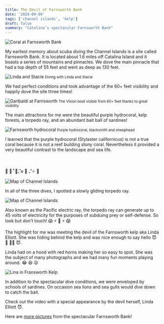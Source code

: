 ```yaml
---
title: The Devil of Farnsworth Bank
date: '2024-09-09'
tags: ['channel islands', 'kelp']
draft: false
summary: "Catalina's spectacular Farnsworth Bank"
---
```


<Image
  src="/static/images/channel-islands/farnsworth-coral.jpg"
  width={800}
  height={840}
  alt="Coral at Farnsworth Bank"
/>

My earliest memory about scuba diving the Channel Islands is a site called Farnsworth Bank. It is located about 1.6 miles off Catalina Island and it boasts a series of mountains and pinnacles. We dove the main pinnacle that had a top depth of 55 feet and went as deep as 130 feet.

<Image
  src="/static/images/channel-islands/linda-stacie.jpg"
  width={800}
  height={840}
  alt="Linda and Stacie"
/>
<small>Diving with Linda and Stacie</small>

We had perfect conditions and took advantage of the 60+ feet visibility and happily dove the site three times!

<Image
  src="/static/images/channel-islands/farnsworth-garibalidi.jpg"
  width={800}
  height={840}
  alt="Garibaldi at Farnsworth"
/>
<small>The Vision boat visible from 60+ feet thanks to great visibility</small>

The main attractions for me were the beautiful purple hydrocoral, kelp forests, a torpedo ray, and an abundant bait ball of sardines!

<Image
  src="/static/images/channel-islands/hydrocoral.jpg"
  width={800}
  height={840}
  alt="Farnsworth hydrocoral"
/>
<small>Purple hydrocoral, blacksmith and sheephead</small>

I learned that the purple hydrocoral (Stylaster californicus) is not a true coral because it is not a reef building stony coral. Nevertheless it provided a very beautiful contrast to the landscape and sea life.

<br />
<br />
🔆 🌿 𓍢ִ໋🌷͙֒₊˚ʚ 🌱 ₊˚✧ 🎏

<Image
  src="/static/images/channel-islands/farnsworth-torpedo-ray2.jpg"
  width={800}
  height={840}
  alt="Map of Channel Islands"
/>

In all of the three dives, I spotted a slowly gliding torpedo ray.

<Image
  src="/static/images/channel-islands/farnsworth-torpedo-ray.jpg"
  width={800}
  height={840}
  alt="Map of Channel Islands"
/>

Also known as the Pacific electric ray, the torpedo ray can generate up to 45 volts of electricity for the purposes of subduing prey or self-defense. So look but don't touch! 😱 ⚡ 🔌 ⚡ 😱

The highlight for me was meeting the devil of the Farnsworth kelp aka Linda Elliott. She was hiding behind the kelp and was nice enough to say hello 😈 👋 🤘🏼 😈.

Linda had on a hood with red horns making her so easy to spot. She was the subject of many photographs and we had many fun moments playing around. 😂 😆 😜

<Image
  src="/static/images/channel-islands/farnsworth-linda.jpg"
  width={800}
  height={840}
  alt="Lina in Fransworth Kelp"
/>

In addition to the spectacular dive conditions, we were enveloped by schools of sardines. On occasion sea lions and sea gulls would dive down to catch the bait.

Check out the video with a special appearance by the devil herself, Linda Elliott 😈.

<YouTube embedId="p4jZ3efwp1c?si=sKh1ZOoYUahAYhBY" />

Here are [more pictures](https://generosalitton.smugmug.com/Farnsworth-Banks/n-kJK6S9) from the spectacular Farnsworth Bank!
